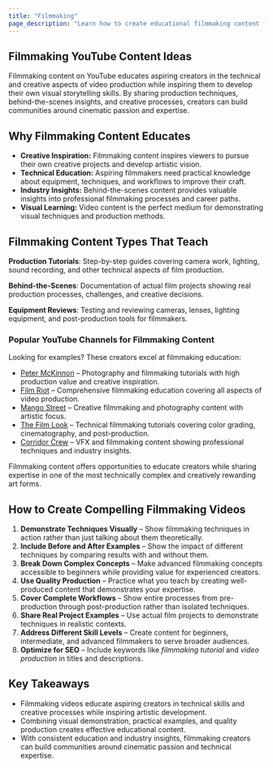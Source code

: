```yaml
---
title: "Filmmaking"
page_description: "Learn how to create educational filmmaking content for YouTube—covering production techniques, storytelling methods, and video creation skills."
---
```


## Filmmaking YouTube Content Ideas

Filmmaking content on YouTube educates aspiring creators in the technical and creative aspects of video production while inspiring them to develop their own visual storytelling skills. By sharing production techniques, behind-the-scenes insights, and creative processes, creators can build communities around cinematic passion and expertise.

## Why Filmmaking Content Educates

- **Creative Inspiration:** Filmmaking content inspires viewers to pursue their own creative projects and develop artistic vision.
- **Technical Education:** Aspiring filmmakers need practical knowledge about equipment, techniques, and workflows to improve their craft.
- **Industry Insights:** Behind-the-scenes content provides valuable insights into professional filmmaking processes and career paths.
- **Visual Learning:** Video content is the perfect medium for demonstrating visual techniques and production methods.

## Filmmaking Content Types That Teach

**Production Tutorials**: Step-by-step guides covering camera work, lighting, sound recording, and other technical aspects of film production.

**Behind-the-Scenes**: Documentation of actual film projects showing real production processes, challenges, and creative decisions.

**Equipment Reviews**: Testing and reviewing cameras, lenses, lighting equipment, and post-production tools for filmmakers.

### Popular YouTube Channels for Filmmaking Content

Looking for examples? These creators excel at filmmaking education:
- [Peter McKinnon](https://www.youtube.com/@PeterMcKinnon) – Photography and filmmaking tutorials with high production value and creative inspiration.
- [Film Riot](https://www.youtube.com/@filmriot) – Comprehensive filmmaking education covering all aspects of video production.
- [Mango Street](https://www.youtube.com/@MangoStreet) – Creative filmmaking and photography content with artistic focus.
- [The Film Look](https://www.youtube.com/@TheFilmLook) – Technical filmmaking tutorials covering color grading, cinematography, and post-production.
- [Corridor Crew](https://www.youtube.com/@CorridorCrew) – VFX and filmmaking content showing professional techniques and industry insights.

Filmmaking content offers opportunities to educate creators while sharing expertise in one of the most technically complex and creatively rewarding art forms.

## How to Create Compelling Filmmaking Videos

1. **Demonstrate Techniques Visually** – Show filmmaking techniques in action rather than just talking about them theoretically.
2. **Include Before and After Examples** – Show the impact of different techniques by comparing results with and without them.
3. **Break Down Complex Concepts** – Make advanced filmmaking concepts accessible to beginners while providing value for experienced creators.
4. **Use Quality Production** – Practice what you teach by creating well-produced content that demonstrates your expertise.
5. **Cover Complete Workflows** – Show entire processes from pre-production through post-production rather than isolated techniques.
6. **Share Real Project Examples** – Use actual film projects to demonstrate techniques in realistic contexts.
7. **Address Different Skill Levels** – Create content for beginners, intermediate, and advanced filmmakers to serve broader audiences.
8. **Optimize for SEO** – Include keywords like *filmmaking tutorial* and *video production* in titles and descriptions.

## Key Takeaways

- Filmmaking videos educate aspiring creators in technical skills and creative processes while inspiring artistic development.
- Combining visual demonstration, practical examples, and quality production creates effective educational content.
- With consistent education and industry insights, filmmaking creators can build communities around cinematic passion and technical expertise.
